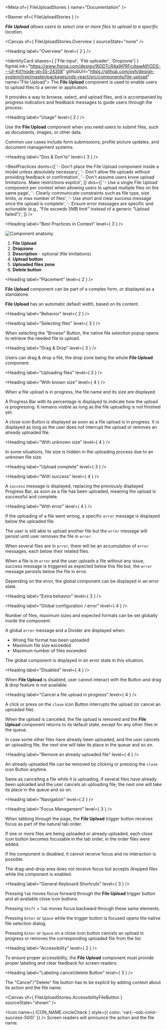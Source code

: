 
<Meta of={ FileUploadStories } name="Documentation" />

<Banner of={ FileUploadStories } />

_**File Upload** allows users to select one or more files to upload to a specific location._

<Canvas of={ FileUploadStories.Overview } sourceState="none" />

<Heading label="Overview" level={ 2 } />

<IdentityCard aliases={ ['File input', 'File uploader', 'Dropzone'] }
              figmaLink="https://www.figma.com/design/9jDDTcR4a9jPRFcdjawAlf/ODS---UI-Kit?node-id=55-24358"
              githubUrl="https://github.com/ovh/design-system/tree/master/packages/ods-react/src/components/file-upload"
              name="File Upload">
  The **File Upload** component is used to enable users to upload files to a server or application.

  It provides a way to browse, select, and upload files, and is accompanied by progress indicators and feedback
  messages to guide users through the process.
</IdentityCard>

<Heading label="Usage" level={ 2 } />

Use the **File Upload** component when you need users to submit files, such as documents, images, or other data.

Common use cases include form submissions, profile picture updates, and document management systems.

<Heading label="Dos & Don'ts" level={ 3 } />

<BestPractices
  donts={[
    '- Don\'t place the File Upload component inside a modal unless absolutely necessary',
    '- Don\'t allow file uploads without providing feedback or confirmation',
    '- Don\'t assume users know upload limitations. Make restrictions explicit',
  ]}
  dos={[
    '- Use a single File Upload component per context when allowing users to upload multiple files on the same page',
    '- Clearly communicate constraints such as file type, size limits, or max number of files',
    '- Use short and clear success message once the upload is complete',
    '- Ensure error messages are specific and actionable (e.g., “File exceeds 5MB limit” instead of a generic “Upload failed”)',
  ]}
/>

<Heading label="Best Practices in Context" level={ 3 } />

![Component anatomy](components/file-upload/anatomy.png "Component anatomy")

1. **File Upload**
2. **Dropzone**
3. **Description** - optional (file limitations)
4. **Upload button**
5. **Uploaded files zone**
6. **Delete button**

<Heading label="Placement" level={ 2 } />

**File Upload** component can be part of a complex form, or displayed as a standalone.

**File Upload** has an automatic default width, based on its content.

<Heading label="Behavior" level={ 2 } />

<Heading label="Selecting files" level={ 3 } />

When selecting the "Browse" Button, the native file selection popup opens to retrieve the needed file to upload.

<Heading label="Drag & Drop" level={ 3 } />

Users can drag & drop a file, the drop zone being the whole **File Upload** component.

<Heading label="Uploading files" level={ 3 } />

<Heading label="With known size" level={ 4 } />

When a file upload is in progress, the file name and its size are displayed.

A Progress Bar with its percentage is displayed to indicate how the upload is progressing. It remains visible as long as the file uploading is not finished yet.

A close icon Button is displayed as soon as a file upload is in progress. It is displayed as long as the user does not interrupt the upload or removes an already uploaded file.

<Heading label="With unknown size" level={ 4 } />

In some situations, file size is hidden in the uploading process due to an unknown file size.

<Heading label="Upload complete" level={ 3 } />

<Heading label="With success" level={ 4 } />

A `success` message is displayed, replacing the previously displayed Progress Bar, as soon as a file has been uploaded, meaning the upload is successful and complete.

<Heading label="With error" level={ 4 } />

If the uploading of a file went wrong, a specific `error` message is displayed below the uploaded file.

The user is still able to upload another file but the `error` message will persist until user removes the file in `error`.

When several files are in `error`, there will be an accumulation of `error` messages, each below their related files.

When a file is in `error` and the user uploads a file without any issue, success message is triggered as expected below this file but, the `error` message persists below the file in error.

Depending on the error, the global component can be displayed in an error state.

<Heading label="Extra behavior" level={ 3 } />

<Heading label="Global configuration / error" level={ 4 } />

Number of files, maximum sizes and expected formats can be set globally inside the component.

A global `error` message and a Divider are displayed when:
* Wrong file format has been uploaded
* Maximum file size exceeded
* Maximum number of files exceeded

The global component is displayed in an error state in this situation.

<Heading label="Disabled" level={ 4 } />

When **File Upload** is disabled, user cannot interact with the Button and drag & drop feature is not available.

<Heading label="Cancel a file upload in progress" level={ 4 } />

A click or press on the `close` icon Button interrupts the upload (or cancel an uploaded file).

When the upload is canceled, the file upload is removed and the **File Upload** component returns to its default state, except for any other files in the queue.

In case some other files have already been uploaded, and the user cancels an uploading file, the next one will take its place in the queue and so on.

<Heading label="Remove an already uploaded file" level={ 4 } />

An already uploaded file can be removed by clicking or pressing the `close` icon Button anytime.

Same as cancelling a file while it is uploading, if several files have already been uploaded and the user cancels an uploading file, the next one will take its place in the queue and so on.

<Heading label="Navigation" level={ 2 } />

<Heading label="Focus Management" level={ 3 } />

When tabbing through the page, the **File Upload** trigger button receives focus as part of the natural tab order.

If one or more files are being uploaded or already uploaded, each close icon button becomes focusable in the tab order, in the order files were added.

If the component is disabled, it cannot receive focus and no interaction is possible.

The drag-and-drop area does not receive focus but accepts dropped files while the component is enabled.

<Heading label="General Keyboard Shortcuts" level={ 3 } />

Pressing `Tab` moves focus forward through the **File Upload** trigger button and all available close icon buttons.

Pressing `Shift` + `Tab` moves focus backward through these same elements.

Pressing `Enter` or `Space` while the trigger button is focused opens the native file selection dialog.

Pressing `Enter` or `Space` on a close icon button cancels an upload in progress or removes the corresponding uploaded file from the list.

<Heading label="Accessibility" level={ 2 } />

To ensure proper accessibility, the **File Upload** component must provide proper labeling and clear feedback for screen readers.

<Heading label="Labeling cancel/delete Button" level={ 3 } />

The "Cancel"/"Delete" file button has to be explicit by adding context about its action and the file name.

<Canvas of={ FileUploadStories.AccessibilityFileButton } sourceState="shown" />

<Icon name={ ICON_NAME.circleCheck }
      style={{ color: 'var(--ods-color-success-500)' }} /> Screen readers will announce the action and the file name.
